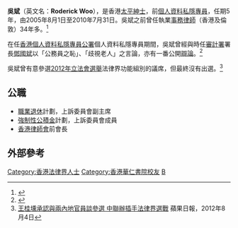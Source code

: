 {{otheruses|subject=香港前公職人員|other=其他同名人物|吴斌}}
'''吳斌'''（英文名：'''Roderick Woo'''），是香港[[太平紳士|太平紳士]]，前[[香港個人資料私隱專員公署|個人資料私隱專員]]，任期5年，由2005年8月1日至2010年7月31日。吳斌之前曾任執業[[事務律師|事務律師]]（香港及倫敦）34年多。<ref>{{cite web |url=http://www.pcpd.org.hk/chinese/infocentre/press_20050423.html |title=存档副本 |accessdate=2010-07-27 |deadurl=yes |archiveurl=https://web.archive.org/web/20110607005419/http://www.pcpd.org.hk/chinese/infocentre/press_20050423.html |archivedate=2011-06-07 }}</ref>

在任[[香港個人資料私隱專員公署|香港個人資料私隱專員公署]]個人資料私隱專員期間，吳斌曾經與時任[[審計署|審計署]]署長[[鄧國斌|鄧國斌]]以「公務員之恥」、「歧視老人」之言論，亦有一番公開[[辯論|辯論]]。<ref>{{Cite web |url=http://paper.wenweipo.com/2010/07/25/HK1007250008.htm |title=存档副本 |access-date=2010-07-27 |archive-url=https://web.archive.org/web/20100730044332/http://paper.wenweipo.com/2010/07/25/HK1007250008.htm |archive-date=2010-07-30 |dead-url=yes }}</ref>

吳斌曾有意參選[[2012年立法會選舉|2012年立法會選舉]]法律界功能組別的議席，但最終沒有出選。<ref>[https://hk.news.appledaily.com/local/daily/article/20120804/16574845 王桂壎承認與兩內地官員談參選 中聯辦插手法律界選戰] {{Wayback|url=https://hk.news.appledaily.com/local/daily/article/20120804/16574845 |date=20180219151258 }} 蘋果日報，2012年8月4日</ref>

==公職==
*[[職業退休|職業退休]]計劃，上訴委員會副主席
*[[強制性公積金|強制性公積金]]計劃，上訴委員會成員
*[[香港律師會|香港律師會]]前會長 

==外部參考==
{{reflist}}

[[Category:香港法律界人士|Category:香港法律界人士]]
[[Category:香港華仁書院校友|Category:香港華仁書院校友]]
[[Category:吳姓|B]]